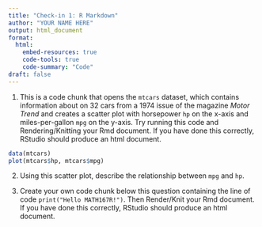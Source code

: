 ```yaml
---
title: "Check-in 1: R Markdown"
author: "YOUR NAME HERE"
output: html_document
format: 
  html:
    embed-resources: true
    code-tools: true
    code-summary: "Code"
draft: false
---
```


1.  This is a code chunk that opens the `mtcars` dataset, which contains information about on 32 cars from a 1974 issue of the magazine *Motor Trend* and creates a scatter plot with horsepower `hp` on the x-axis and miles-per-gallon `mpg` on the y-axis. Try running this code and Rendering/Knitting your Rmd document. If you have done this correctly, RStudio should produce an html document.

```r
data(mtcars)
plot(mtcars$hp, mtcars$mpg)
```

2.  Using this scatter plot, describe the relationship between `mpg` and `hp`.

3.  Create your own code chunk below this question containing the line of code `print("Hello MATH167R!")`. Then Render/Knit your Rmd document. If you have done this correctly, RStudio should produce an html document.
